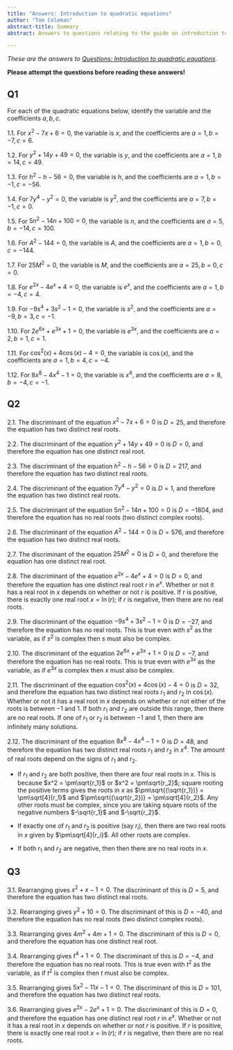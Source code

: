 ```yaml
---
title: "Answers: Introduction to quadratic equations"
author: "Tom Coleman"
abstract-title: Summary
abstract: Answers to questions relating to the guide on introduction to quadratic equations.

---
```


*These are the answers to [Questions: Introduction to quadratic equations](../questions/qs-introtoquadratics.qmd).* 

**Please attempt the questions before reading these answers!**

## Q1 {-}

For each of the quadratic equations below, identify the variable and the coefficients $a,b,c$.

1.1. For $x^2 - 7x + 6 = 0$, the variable is $x$, and the coefficients are $a = 1,b= -7, c=6$.

1.2. For $y^2 + 14y + 49 = 0$, the variable is $y$, and the coefficients are $a = 1,b= 14, c=49$.

1.3. For $h^2 - h - 56 = 0$, the variable is $h$, and the coefficients are $a = 1,b= -1, c= -56$.

1.4. For $7y^4 - y^2 = 0$, the variable is $y^2$, and the coefficients are $a = 7, b=-1,c=0$.

1.5. For $5n^2 - 14n + 100 = 0$, the variable is $n$, and the coefficients are $a = 5, b=-14,c=100$. 

1.6. For $A^2 - 144 = 0$, the variable is $A$, and the coefficients are $a = 1, b=0,c=-144$. 

1.7. For $25M^2= 0$, the variable is $M$, and the coefficients are $a = 25, b=0,c=0$. 

1.8. For $e^{2x} - 4e^x + 4 = 0$, the variable is $e^x$, and the coefficients are $a = 1, b=-4,c=4$. 

1.9. For $-9s^4 + 3s^2 - 1 = 0$, the variable is $s^2$, and the coefficients are $a = -9, b=3,c=-1$.

1.10. For $2e^{6x} + e^{3x} + 1 = 0$, the variable is $e^{3x}$, and the coefficients are $a = 2, b=1,c=1$.

1.11. For $\cos^2(x) + 4\cos(x) - 4 = 0$, the variable is $\cos(x)$, and the coefficients are $a = 1, b=4,c=-4$.

1.12. For $8x^8 - 4x^4 - 1 = 0$, the variable is $x^4$, and the coefficients are $a = 8, b=-4,c=-1$.


## Q2 {-}

2.1. The discriminant of the equation $x^2 - 7x + 6 = 0$ is $D = 25$, and therefore the equation has two distinct real roots. 

2.2. The discriminant of the equation $y^2 + 14y + 49 = 0$ is $D = 0$, and therefore the equation has one distinct real root.

2.3. The discriminant of the equation $h^2 - h - 56 = 0$ is $D = 217$, and therefore the equation has two distinct real roots. 

2.4. The discriminant of the equation $7y^4 - y^2 = 0$ is $D = 1$, and therefore the equation has two distinct real roots. 

2.5. The discriminant of the equation $5n^2 - 14n + 100 = 0$ is $D = -1804$, and therefore the equation has no real roots (two distinct complex roots).

2.6. The discriminant of the equation $A^2 - 144 = 0$ is $D = 576$, and therefore the equation has two distinct real roots. 

2.7. The discriminant of the equation $25M^2 = 0$ is $D = 0$, and therefore the equation has one distinct real root. 

2.8. The discriminant of the equation $e^{2x} - 4e^x + 4 = 0$ is $D = 0$, and therefore the equation has one distinct real root $r$ in $e^x$. Whether or not it has a real root in $x$ depends on whether or not $r$ is positive. If $r$ is positive, there is exactly one real root $x = \ln(r)$; if $r$ is negative, then there are no real roots.

2.9. The discriminant of the equation $-9s^4 + 3s^2 - 1 = 0$ is $D = -27$, and therefore the equation has no real roots. This is true even with $s^2$ as the variable, as if $s^2$ is complex then $s$ must also be complex. 

2.10. The discriminant of the equation $2e^{6x} + e^{3x} + 1 = 0$ is $D = -7$, and therefore the equation has no real roots. This is true even with $e^{3x}$ as the variable, as if $e^{3x}$ is complex then $x$ must also be complex.

2.11. The discriminant of the equation $\cos^2(x) + 4\cos(x) - 4 = 0$ is $D = 32$, and therefore the equation has two distinct real roots $r_1$ and $r_2$ in $\cos(x)$. Whether or not it has a real root in $x$ depends on whether or not either of the roots is between $-1$ and $1$. If both $r_1$ and $r_2$ are outside this range, then there are no real roots. If one of $r_1$ or $r_2$ is between $-1$ and $1$, then there are infinitely many solutions.

2.12. The discriminant of the equation $8x^8 - 4x^4 - 1 = 0$ is $D = 48$, and therefore the equation has two distinct real roots $r_1$ and $r_2$ in $x^4$. The amount of real roots depend on the signs of $r_1$ and $r_2$. 
  
  - If $r_1$ and $r_2$ are both positive, then there are four real roots in $x$. This is because $x^2 = \pm\sqrt{r_1}$ or $x^2 = \pm\sqrt{r_2}$; square rooting the positive terms gives the roots in $x$ as $\pm\sqrt{(\sqrt{r_1})} = \pm\sqrt[4]{r_1}$ and $\pm\sqrt{(\sqrt{r_2})} = \pm\sqrt[4]{r_2}$. Any other roots must be complex, since you are taking square roots of the negative numbers $-\sqrt{r_1}$ and $-\sqrt{r_2}$.
 
  - If exactly one of $r_1$ and $r_2$ is positive (say $r_i$), then there are two real roots in $x$ given by $\pm\sqrt[4]{r_i}$. All other roots are complex. 
  
  - If both $r_1$ and $r_2$ are negative, then then there are no real roots in $x$. 


## Q3 {-}

3.1. Rearranging gives $x^2 + x - 1 = 0$. The discriminant of this is $D = 5$, and therefore the equation has two distinct real roots. 

3.2. Rearranging gives $y^2 + 10 = 0$. The discriminant of this is $D = -40$, and therefore the equation has no real roots (two distinct complex roots).

3.3. Rearranging gives $4m^2 + 4m + 1 = 0$. The discriminant of this is $D = 0$, and therefore the equation has one distinct real root.

3.4. Rearranging gives $t^4 + 1 = 0$. The discriminant of this is $D = -4$, and therefore the equation has no real roots. This is true even with $t^2$ as the variable, as if $t^2$ is complex then $t$ must also be complex. 

3.5. Rearranging gives $5x^2 - 11x - 1 = 0$. The discriminant of this is $D = 101$, and therefore the equation has two distinct real roots. 

3.6. Rearranging gives $e^{2x} - 2e^x + 1 = 0$. The discriminant of this is $D = 0$, and therefore the equation has one distinct real root $r$ in $e^x$. Whether or not it has a real root in $x$ depends on whether or not $r$ is positive. If $r$ is positive, there is exactly one real root $x = \ln(r)$; if $r$ is negative, then there are no real roots.


